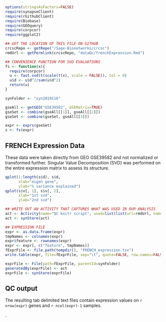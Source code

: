 ```r
options(stringsAsFactors=FALSE)
require(synapseClient)
require(rGithubClient)
require(Biobase)
require(GEOquery)
require(corpcor)
require(ggplot2)

## GET THE LOCATION OF THIS FILE ON GITHUB
crcscRepo <- getRepo("/Sage-Bionetworks/crcsc")
rmdUrl <- getPermlink(crcscRepo, "dataQc/frenchExpression.Rmd")

## CONVENIENCE FUNCTION FOR SVD EVALUATIONS
fs <- function(x){
  require(corpcor)
  u <- fast.svd(t(scale(t(x), scale = FALSE)), tol = 0)
  u$d <- u$d^2/sum(u$d^2)
  return(u)
}

synFolder <- "syn2019116"

gseAll <- getGEO("GSE39582", GSEMatrix=TRUE)
gseSet <- combine(gseAll[[1]], gseAll[[2]])
gseSet <- combine(gseSet, gseAll[[3]])

expr <- exprs(gseSet)
s <- fs(expr)
```
## FRENCH Expression Data
These data were taken directly from GEO GSE39582 and not normalized or transformed further. Singular Value Decomposition (SVD) was performed on the entire expression matrix to assess its structure.

```r
qplot(1:length(s$d), s$d,
      xlab="eigen gene",
      ylab="% variance explained")
qplot(s$v[, 1], s$v[, 2],
      xlab="1st svd",
      ylab="2nd svd")
```
```r
## WRITE OUT AN ACTIVITY THAT CAPTURES WHAT WAS USED IN OUR ANALYSIS
act <- Activity(name="QC knitr script", used=list(list(url=rmdUrl, name=basename(rmdUrl), wasExecuted=TRUE)))
act <- synStore(act)

## EXPRESSION FILE
expr <- as.data.frame(expr)
tmpNames <- colnames(expr)
expr$feature <- rownames(expr)
expr <- expr[, c("feature", tmpNames)]
fExprFile <- file.path(tempdir(), "FRENCH_expression.tsv")
write.table(expr, file=fExprFile, sep="\t", quote=FALSE, row.names=FALSE)

exprFile <- File(path=fExprFile, parentId=synFolder)
generatedBy(exprFile) <- act
exprFile <- synStore(exprFile)
```
## QC output
The resulting tab delimited text files contain expression values on `r nrow(expr)` genes and `r ncol(expr)-1` samples.


.